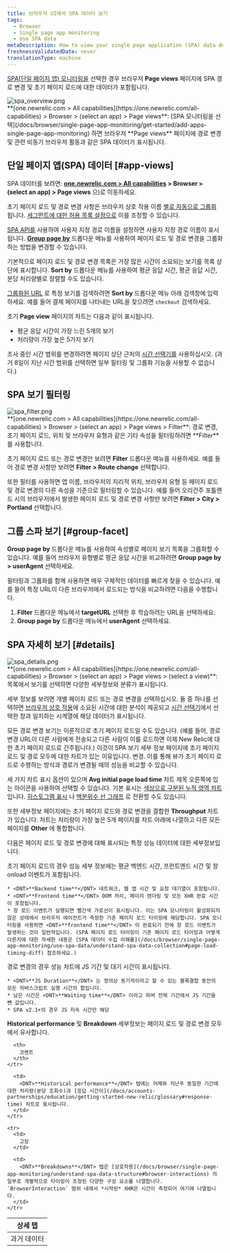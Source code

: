 ```yaml
---
title: 브라우저 UI에서 SPA 데이터 보기
tags:
  - Browser
  - Single page app monitoring
  - Use SPA data
metaDescription: How to view your single page application (SPA) data details in browser.
freshnessValidatedDate: never
translationType: machine
---
```


[SPA(단일 페이지 앱) 모니터링을](/docs/browser/single-page-app-monitoring/get-started/welcome-single-page-app-monitoring) 선택한 경우 브라우저 <DNT>**Page views**</DNT> 페이지에 SPA 경로 변경 및 초기 페이지 로드에 대한 데이터가 포함됩니다.

<img title="spa_overview.png" alt="spa_overview.png" src="/images/browser_screenshot-full_spa-pageviews.webp" />

<figcaption>
  <DNT>**[one.newrelic.com &gt; All capabilities](https://one.newrelic.com/all-capabilities) &gt; Browser &gt; (select an app) &gt; Page views**</DNT>: [SPA 모니터링을 선택](/docs/browser/single-page-app-monitoring/get-started/add-apps-single-page-app-monitoring) 하면 브라우저 <DNT>**Page views**</DNT> 페이지에 경로 변경 및 관련 비동기 브라우저 활동과 같은 SPA 데이터가 표시됩니다.
</figcaption>

## 단일 페이지 앱(SPA) 데이터 [#app-views]

SPA 데이터를 보려면: <DNT>**[one.newrelic.com &gt; All capabilities](https://one.newrelic.com/all-capabilities) &gt; Browser &gt; (select an app) &gt; Page views**</DNT> 으)로 이동하세요.

초기 페이지 로드 및 경로 변경 사항은 브라우저 상호 작용 이름 [별로 자동으로 그룹화](/docs/browser/new-relic-browser/configuration/group-browser-metrics-urls#hierarchy) 됩니다. [세그먼트에 대한 허용 목록 설정으로](/docs/browser/new-relic-browser/installation-configuration/url-whitelists-grouping-browser-metrics) 이를 조정할 수 있습니다.

[SPA API를](/docs/browser/new-relic-browser/browser-agent-spa-api) 사용하여 사용자 지정 경로 이름을 설정하면 사용자 지정 경로 이름이 표시됩니다. [<DNT>**Group page by**</DNT>](/docs/browser/single-page-app-monitoring/use-spa-data/view-spa-data-new-relic-browser#group-facet) 드롭다운 메뉴를 사용하여 페이지 로드 및 경로 변경을 그룹화하는 방법을 변경할 수 있습니다.

기본적으로 페이지 로드 및 경로 변경 목록은 가장 많은 시간이 소요되는 보기를 목록 상단에 표시합니다. <DNT>**Sort by**</DNT> 드롭다운 메뉴를 사용하여 평균 응답 시간, 평균 응답 시간, 분당 처리량별로 정렬할 수도 있습니다.

[그룹화된 URL](/docs/browser/new-relic-browser/configuration/group-browser-metrics-urls#hierarchy) 로 특정 보기를 검색하려면 <DNT>**Sort by**</DNT> 드롭다운 메뉴 아래 검색창에 입력하세요. 예를 들어 결제 페이지를 나타내는 URL을 찾으려면 `checkout` 검색하세요.

초기 <DNT>**Page view**</DNT> 페이지의 차트는 다음과 같이 표시됩니다.

* 평균 응답 시간이 가장 느린 5개의 보기
* 처리량이 가장 높은 5가지 보기

조사 중인 시간 범위를 변경하려면 페이지 상단 근처의 [시간 선택기를](/docs/query-your-data/explore-query-data/dashboards/manage-your-dashboard/#dash-time-picker) 사용하십시오. (과거 8일이 지난 시간 범위를 선택하면 일부 필터링 및 그룹화 기능을 사용할 수 없습니다.)

## SPA 보기 필터링

<img title="spa_filter.png" alt="spa_filter.png" src="/images/browser_screenshot-full_spa-filters.webp" />

<figcaption>
  <DNT>**[one.newrelic.com &gt; All capabilities](https://one.newrelic.com/all-capabilities) &gt; Browser &gt; (select an app) &gt; Page views &gt; Filter**</DNT>: 경로 변경, 초기 페이지 로드, 위치 및 브라우저 유형과 같은 기타 속성을 필터링하려면 <DNT>**Filter**</DNT> 를 사용합니다.
</figcaption>

초기 페이지 로드 또는 경로 변경만 보려면 <DNT>**Filter**</DNT> 드롭다운 메뉴를 사용하세요. 예를 들어 경로 변경 사항만 보려면 <DNT>**Filter &gt; Route change**</DNT> 선택합니다.

또한 필터를 사용하면 앱 이름, 브라우저의 지리적 위치, 브라우저 유형 등 페이지 로드 및 경로 변경의 다른 속성을 기준으로 필터링할 수 있습니다. 예를 들어 오리건주 포틀랜드 시의 브라우저에서 발생한 페이지 로드 및 경로 변경 사항만 보려면 <DNT>**Filter &gt; City &gt; Portland**</DNT> 선택합니다.

## 그룹 스파 보기 [#group-facet]

<DNT>**Group page by**</DNT> 드롭다운 메뉴를 사용하여 속성별로 페이지 보기 목록을 그룹화할 수 있습니다. 예를 들어 브라우저 유형별로 평균 응답 시간을 비교하려면 <DNT>**Group page by &gt; userAgent**</DNT> 선택하세요.

필터링과 그룹화를 함께 사용하면 매우 구체적인 데이터를 빠르게 찾을 수 있습니다. 예를 들어 특정 URL이 다른 브라우저에서 로드되는 방식을 비교하려면 다음을 수행합니다.

1. <DNT>**Filter**</DNT> 드롭다운 메뉴에서 <DNT>**targetURL**</DNT> 선택한 후 학습하려는 URL을 선택하세요.
2. <DNT>**Group page by**</DNT> 드롭다운 메뉴에서 <DNT>**userAgent**</DNT> 선택하세요.

## SPA 자세히 보기 [#details]

<img title="spa_details.png" alt="spa_details.png" src="/images/browser_screenshot-full_pageview-details.webp" />

<figcaption>
  <DNT>**[one.newrelic.com &gt; All capabilities](https://one.newrelic.com/all-capabilities) &gt; Browser &gt; (select an app) &gt; Page views &gt; (select a view)**</DNT>: 목록에서 보기를 선택하면 다양한 세부정보와 분류가 표시됩니다.
</figcaption>

세부 정보를 보려면 개별 페이지 로드 또는 경로 변경을 선택하십시오. 둘 중 하나를 선택하면 [브라우저 상호 작용](/docs/browser/single-page-app-monitoring/understand-spa-data-structure#browser-interactions)에 소요된 시간에 대한 분석이 제공되고 [시간 선택기](/docs/query-your-data/explore-query-data/dashboards/manage-your-dashboard/#dash-time-picker)에서 선택한 창과 일치하는 시계열에 해당 데이터가 표시됩니다.

모든 경로 변경 보기는 이론적으로 초기 페이지 로드일 수도 있습니다. (예를 들어, 경로 변경 URL이 다른 사람에게 전송되고 다른 사람이 이를 로드하면 이제 New Relic에 대한 초기 페이지 로드로 간주됩니다.) 이것이 SPA 보기 세부 정보 페이지에 초기 페이지 로드 및 경로 모두에 대한 차트가 있는 이유입니다. 변경. 이를 통해 뷰가 초기 페이지 로드로 수행하는 방식과 경로가 변경될 때의 성능을 비교할 수 있습니다.

세 가지 차트 표시 옵션이 있으며 <DNT>**Avg initial page load time**</DNT> 차트 제목 오른쪽에 있는 아이콘을 사용하여 선택할 수 있습니다. 기본 표시는 [색상으로 구분된 누적 영역 차트](/docs/apm/new-relic-apm/ui-functions/standard-dashboard-features) 입니다. [히스토그램 표시](/docs/apm/applications-menu/features/histograms-viewing-data-distribution) 나 [백분위수 선 그래프](/docs/apm/applications-menu/features/percentiles-comparing-ranked-data) 로 전환할 수도 있습니다.

또한 세부정보 페이지에는 초기 페이지 로드와 경로 변경을 결합한 <DNT>**Throughput**</DNT> 차트가 있습니다. 차트는 처리량이 가장 높은 5개 페이지를 차트 아래에 나열하고 다른 모든 페이지를 <DNT>**Other**</DNT> 에 통합합니다.

다음은 페이지 로드 및 경로 변경에 대해 표시되는 특정 성능 데이터에 대한 세부정보입니다.

<CollapserGroup>
  <Collapser id="page-load" title="초기 페이지 로드 성능 세부정보">
    초기 페이지 로드의 경우 성능 세부 정보에는 평균 백엔드 시간, 프런트엔드 시간 및 창 onload 이벤트가 포함됩니다.

    * <DNT>**Backend time**</DNT> 네트워크, 웹 앱 시간 및 요청 대기열이 포함됩니다.
    * <DNT>**Frontend time**</DNT> DOM 처리, 페이지 렌더링 및 모든 XHR 완료 시간이 포함됩니다.
    * 창 로드 이벤트가 실행되면 빨간색 가로선이 표시됩니다. 이는 SPA 모니터링이 활성화되지 않은 상태에서 브라우저 에이전트가 측정한 기존 페이지 로드 타이밍에 해당합니다. SPA 모니터링을 사용하면 <DNT>**frontend time**</DNT> 이 완료되기 전에 창 로드 이벤트가 발생하는 것이 일반적입니다. (SPA 페이지 로드 타이밍이 기존 페이지 로드 타이밍과 어떻게 다른지에 대한 자세한 내용은 [SPA 데이터 수집 이해를](/docs/browser/single-page-app-monitoring/use-spa-data/understand-spa-data-collection#page-load-timing-diff) 참조하세요.)
  </Collapser>

  <Collapser id="route-change" title="경로 변경 실적 세부정보">
    경로 변경의 경우 성능 차트에 JS 기간 및 대기 시간이 표시됩니다.

    * <DNT>**JS Duration**</DNT> 는 정의상 동기적이라고 할 수 있는 블록결합 동안의 모든 자바스크립트 실행 시간의 합입니다.
    * 남은 시간은 <DNT>**Waiting time**</DNT> 이라고 하며 전체 기간에서 JS 기간을 뺀 값입니다.
    * SPA v2.1+의 경우 JS 지속 시간만 해당
  </Collapser>
</CollapserGroup>

<DNT>**Historical performance**</DNT> 및 <DNT>**Breakdown**</DNT> 세부정보는 페이지 로드 및 경로 변경 모두에서 유사합니다.

<table>
  <thead>
    <tr>
      <th style={{ width: "150px" }}>
        상세 탭
      </th>

      <th>
        코멘트
      </th>
    </tr>
  </thead>

  <tbody>
    <tr>
      <td>
        과거 데이터
      </td>

      <td>
        <DNT>**Historical performance**</DNT> 탭에는 어제와 지난주 동일한 기간에 대한 처리량(분당 조회수)과 [응답 시간이](/docs/accounts-partnerships/education/getting-started-new-relic/glossary#response-time) 차트로 표시됩니다.
      </td>
    </tr>

    <tr>
      <td>
        고장
      </td>

      <td>
        <DNT>**Breakdowns**</DNT> 탭은 [상호작용](/docs/browser/single-page-app-monitoring/understand-spa-data-structure#browser-interactions) 의 일부로 개별적으로 타이밍이 조정된 다양한 구성 요소를 나열합니다. `BrowserInteraction` 범위 내에서 *시작된* XHR은 시간이 측정되어 여기에 나열됩니다.
      </td>
    </tr>
  </tbody>
</table>
